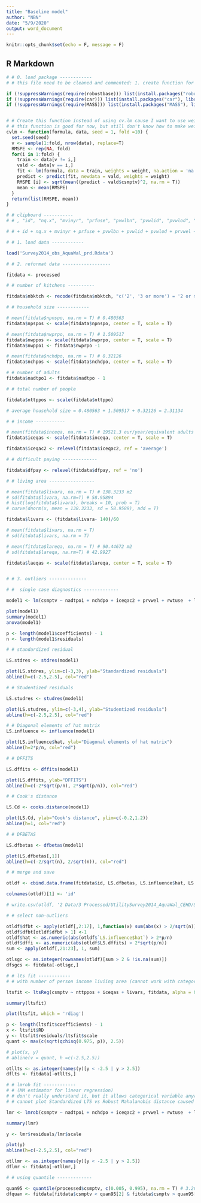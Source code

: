 ```yaml
---
title: "Baseline model"
author: "NBN"
date: "5/9/2020"
output: word_document
---
```


```r
knitr::opts_chunk$set(echo = F, message = F)
```

## R Markdown

```r
# # 0. load package ------------
# # this file need to be cleaned and commented: 1. create function for cross validation, the results are not so different, model 16 still very good and easy to explain

if (!suppressWarnings(require(robustbase))) list(install.packages("robustbase"), library(robustbase))
if (!suppressWarnings(require(car))) list(install.packages("car"), library(car))
if (!suppressWarnings(require(MASS))) list(install.packages("MASS"), library(MASS))


# # Create this function ínstead of using cv.lm cause I want to use weight
# # this function is good for now, but still don't know how to make weight column as argument in the function
cvlm <- function(formula, data, seed = 1, fold =10) {
  set.seed(seed)
  v <- sample(1:fold, nrow(data), replace=T)
  RMSPE <- rep(NA, fold)
  for(i in 1:fold) {
    train <- data[v != i,]
    vald <- data[v == i,]
    fit <- lm(formula, data = train, weights = weight, na.action = 'na.exclude')
    predict <- predict(fit, newdata = vald, weights = weight)
    RMSPE [i] <- sqrt(mean((predict - vald$csmptv)^2, na.rm = T))
    mean <- mean(RMSPE)
  }
  return(list(RMSPE, mean))
}

# # clipboard -----------
# # , "id", "nq.x", "mvinyr", "prfuse", "pvwlbn", "pvwlid", "pvwlod", "prvwel", "rwtank", "rwtkrp", "rwusbn", "rwusid", "rwusod", "rwtuse", "otsrid", "otsrod", "otsodc", "weight", "csmptv", "csptdo", "cspppd", "cspdwo", "cspeqa", "cspeqo", "nbpsnr", "nbwkpp", "nbchdr", "nbadlt", "nttper", "eqadlt", "npnspo", "nwprpo", "nchdpo", "nadtpo", "nttppo", "eqatpo", "rprage", "rprgen", "rprjob", "rped6c", "rped4c", "income", "inceqa", "iceqac", "fseaid", "dfpay", "TEH", "dwowsh", "dwltyp", "dwcsy9", "dwcsy6", "dwcsy5", "livara", "lareqa", "nbktch", "nblvrm", "nbbdrm", "nbbtrm", "nbtoil", "pldisw", "pmnpol", "pmnprp", "tmppol", "tmpprp", "garden", "dshwas", "dshwrp", "wasmch", "wasmrp", "bath", "bathrp", "shower", "shwrrp", "bthshw", "btshrp", "efshhd", "efshrp", "eftoil", "eftlrp", "eftech", "efterp", "drtoil", "drtlrp", "hlpwtk", "cfdiwq", "ppusvl", "bdgmtr", "lmtmtr","provin", "dstrct", "munici", "dtbter",  "xcoord", "ycoord", "nq.y", "sscode", "statst", "smuncd", "munigb", "dstrgb", "prvngb", "municd", "dstrcd", "prvncd", "npspos", "nwppos", "nchpos", "iceqas", "livars", "livars10", "laeqas", "laeqas10"

# # + id + nq.x + mvinyr + prfuse + pvwlbn + pvwlid + pvwlod + prvwel + rwtank + rwtkrp + rwusbn + rwusid + rwusod + rwtuse + otsrid + otsrod + otsodc + weight + csmptv + csptdo + cspppd + cspdwo + cspeqa + cspeqo + nbpsnr + nbwkpp + nbchdr + nbadlt + nttper + eqadlt + npnspo + nwprpo + nchdpo + nadtpo + nttppo + eqatpo + rprage + rprgen + rprjob + rped6c + rped4c + income + inceqa + iceqac + fseaid + dfpay + TEH + dwowsh + dwltyp + dwcsy9 + dwcsy6 + dwcsy5 + livara + lareqa + nbktch + nblvrm + nbbdrm + nbbtrm + nbtoil + pldisw + pmnpol + pmnprp + tmppol + tmpprp + garden + dshwas + dshwrp + wasmch + wasmrp + bath + bathrp + shower + shwrrp + bthshw + btshrp + efshhd + efshrp + eftoil + eftlrp + eftech + efterp + drtoil + drtlrp + hlpwtk + cfdiwq + ppusvl + bdgmtr + lmtmtr + provin + dstrct + munici + dtbter + xcoord + ycoord + nq.y + sscode + statst + smuncd + munigb + dstrgb + prvngb + municd + dstrcd + prvncd + npspos + nwppos + nchpos + iceqas + livars + livars10 + laeqas + laeqas10

```
``` r
# # 1. load data ------------

load('Survey2014_obs_AquaWal_prd.Rdata')

```
```r

# # 2. reformat data ------------------

fitdata <- processed

# # number of kitchens ----------

fitdata$nbktch <- recode(fitdata$nbktch, "c('2', '3 or more') = '2 or more'")

# # household size ------------

# mean(fitdata$npnspo, na.rm = T) # 0.480563
fitdata$npspos <- scale(fitdata$npnspo, center = T, scale = T)

# mean(fitdata$nwprpo, na.rm = T) # 1.509517
fitdata$nwppos <- scale(fitdata$nwprpo, center = T, scale = T)
fitdata$nwppo1 <- fitdata$nwprpo -1

# mean(fitdata$nchdpo, na.rm = T) # 0.32126
fitdata$nchpos <- scale(fitdata$nchdpo, center = T, scale = T)

# # number of adults
fitdata$nadtpo1 <- fitdata$nadtpo - 1

# # total number of people

fitdata$nttppos <- scale(fitdata$nttppo)

# average household size = 0.480563 + 1.509517 + 0.32126 = 2.31134

# # income -----------

# mean(fitdata$inceqa, na.rm = T) # 19521.3 eur/year/equivalent adults
fitdata$iceqas <- scale(fitdata$inceqa, center = T, scale = T)

fitdata$iceqac2 <- relevel(fitdata$iceqac2, ref = 'average')

# # difficult paying -------------

fitdata$dfpay <- relevel(fitdata$dfpay, ref = 'no') 

# # living area -----------------

# mean(fitdata$livara, na.rm = T) # 138.3233 m2
# sd(fitdata$livara, na.rm=T) # 58.95894
# hist(log(fitdata$livara), breaks = 10, prob = T)
# curve(dnorm(x, mean = 138.3233, sd = 58.9589), add = T)

fitdata$livars <- (fitdata$livara- 140)/60

# mean(fitdata$livars, na.rm = T)
# sd(fitdata$livars, na.rm = T)

# mean(fitdata$lareqa, na.rm = T) # 90.44672 m2
# sd(fitdata$lareqa, na.rm=T) # 42.9927

fitdata$laeqas <- scale(fitdata$lareqa, center = T, scale = T)


# # 3. outliers --------------

# #  single case diagnostics -------------

model1 <- lm(csmptv ~ nadtpo1 + nchdpo + iceqac2 + prvwel + rwtuse  + livars  + garden +  pmnpol  + bath, fitdata, weights = weight, na.action = 'na.exclude')

plot(model1)
summary(model1)
anova(model1)

p <- length(model1$coefficients) - 1
n <- length(model1$residuals)

# # standardized residual

LS.stdres <- stdres(model1)

plot(LS.stdres, ylim=c(-3,3), ylab="Standardized residuals")
abline(h=c(-2.5,2.5), col="red")

# # Studentized residuals

LS.studres <- studres(model1)

plot(LS.studres, ylim=c(-3,4), ylab="Studentized residuals")
abline(h=c(-2.5,2.5), col="red")

# # Diagonal elements of hat matrix
LS.influence <- influence(model1)

plot(LS.influence$hat, ylab="Diagonal elements of hat matrix")
abline(h=2*p/n, col="red")

# # DFFITS

LS.dffits <- dffits(model1)

plot(LS.dffits, ylab="DFFITS")
abline(h=c(-2*sqrt(p/n), 2*sqrt(p/n)), col="red")

# # Cook's distance

LS.Cd <- cooks.distance(model1)

plot(LS.Cd, ylab="Cook's distance", ylim=c(-0.2,1.2))
abline(h=1, col="red")

# # DFBETAS

LS.dfbetas <- dfbetas(model1)

plot(LS.dfbetas[,1])
abline(h=c(-2/sqrt(n), 2/sqrt(n)), col="red")

# # merge and save

otldf <- cbind.data.frame(fitdata$id, LS.dfbetas, LS.influence$hat, LS.dffits, LS.Cd)

colnames(otldf)[1] <- 'id'

# write.csv(otldf, '2 Data/3 Processed/UtilitySurvey2014_AquaWal_CEHD/Survey2014_outlier.csv', row.names = F)

# # select non-outliers

otldf$dfbt <- apply(otldf[,2:17], 1,function(x) sum(abs(x) > 2/sqrt(n)))
otldf$dfbt[otldf$dfbt > 1] <-1
otldf$hat <- as.numeric(abs(otldf$`LS.influence$hat`) > 2*p/n)
otldf$dffi <- as.numeric(abs(otldf$LS.dffits) > 2*sqrt(p/n))
sum <- apply(otldf[,21:23], 1, sum)

otlsgc <- as.integer(rownames(otldf)[sum > 2 & !is.na(sum)])
dfsgcs <- fitdata[-otlsgc,]

# # lts fit ------------
# # with number of person income liviing area (cannot work with categorical variables)

ltsfit <- ltsReg(csmptv ~ nttppos + iceqas + livars, fitdata, alpha = 0.75, weights = weight, na.action = 'na.exclude')

summary(ltsfit)

plot(ltsfit, which = 'rdiag')

p <- length(ltsfit$coefficients) - 1
x <- ltsfit$RD
y <- ltsfit$residuals/ltsfit$scale
quant <- max(c(sqrt(qchisq(0.975, p)), 2.5))

# plot(x, y)
# abline(v = quant, h =c(-2.5,2.5))

otllts <- as.integer(names(y)[y < -2.5 | y > 2.5])
dflts <- fitdata[-otllts,]

# # lmrob fit ------------
# # (MM estimator for linear regression)
# # don't really understand it, but it allows categorical variable anyway.
# # cannot plot Standardized LTS vs Robust Mahalanobis distance caused Mahalanobis distance cannot be calculated for categorical data.

lmr <- lmrob(csmptv ~ nadtpo1 + nchdpo + iceqac2 + prvwel + rwtuse  + livars  + garden +  pmnpol  + bath, fitdata, weights = weight, na.action = 'na.exclude')

summary(lmr)

y <- lmr$residuals/lmr$scale

plot(y)
abline(h=c(-2.5,2.5), col="red")

otllmr <- as.integer(names(y)[y < -2.5 | y > 2.5])
dflmr <- fitdata[-otllmr,]

# # using quantile -------------

quan95 <- quantile(processed$csmptv, c(0.005, 0.995), na.rm = T) # 3.2673, 248.1253
dfquan <- fitdata[fitdata$csmptv < quan95[2] & fitdata$csmptv > quan95[1],]

```

